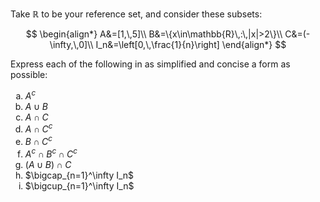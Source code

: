Take $\mathbb{R}$ to be your reference set, and consider these subsets:

$$
\begin{align*}
A&=[1,\,5]\\
B&=\{x\in\mathbb{R}\,:\,|x|>2\}\\
C&=(-\infty,\,0]\\
I_n&=\left[0,\,\frac{1}{n}\right]
\end{align*}
$$

Express each of the following in as simplified and concise a form as possible:

a.  $A^c$
a.  $A \cup B$
a.  $A\cap C$
a.  $A\cap C^c$
a.  $B \cap C^c$
a.  $A^c \cap B^c \cap C^c$
a.  $(A \cup B) \cap C$
a.  $\bigcap_{n=1}^\infty I_n$
a.  $\bigcup_{n=1}^\infty I_n$
